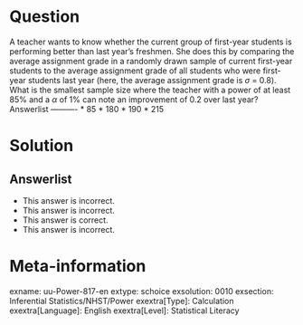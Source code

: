 Question
========
  
A teacher wants to know whether the current group of first-year students is performing better than last year's freshmen. She does this by comparing the average assignment grade in a randomly drawn sample of current first-year students to the average assignment grade of all students who were first-year students last year (here, the average assignment grade is $\sigma$ = 0.8). What is the smallest sample size where the teacher with a power of at least 85% and a $\alpha$ of 1% can note an improvement of 0.2 over last year? 
Answerlist
----------
* 85
* 180
* 190
* 215

Solution
========

Answerlist
----------
* This answer is incorrect.
* This answer is incorrect.
* This answer is correct.
* This answer is incorrect.

Meta-information
================
exname: uu-Power-817-en
extype: schoice
exsolution: 0010
exsection: Inferential Statistics/NHST/Power
exextra[Type]: Calculation
exextra[Language]: English
exextra[Level]: Statistical Literacy